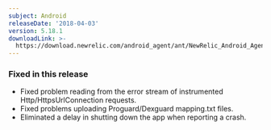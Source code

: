 ```yaml
---
subject: Android
releaseDate: '2018-04-03'
version: 5.18.1
downloadLink: >-
  https://download.newrelic.com/android_agent/ant/NewRelic_Android_Agent_5.18.1.zip
---
```


### Fixed in this release

* Fixed problem reading from the error stream of instrumented Http/HttpsUrlConnection requests.
* Fixed problems uploading Proguard/Dexguard mapping.txt files.
* Eliminated a delay in shutting down the app when reporting a crash.
